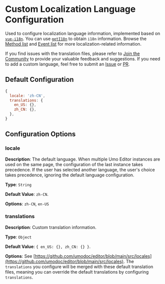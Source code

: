# Custom Localization Language Configuration

Used to configure localization language information, implemented based on [`vue-i18n`](https://vue-i18n.intlify.dev/guide/introduction.html). You can use [`getI18n`](../methods#geti18n) to obtain `i18n` information. Browse the [Method list](../methods) and [Event list](../events) for more localization-related information.

If you find issues with the translation files, please refer to [Join the Community](../#join-the-community) to provide your valuable feedback and suggestions. If you need to add a custom language, feel free to submit an [Issue](https://github.com/umodoc/editor/issues) or [PR](https://github.com/umodoc/editor/pulls).

## Default Configuration

```js
{
  locale: 'zh-CN',
  translations: {
    en_US: {},
    zh_CN: {},
  },
}
```

## Configuration Options

### locale

**Description**: The default language. When multiple Umo Editor instances are used on the same page, the configuration of the last instance takes precedence. If the user has selected another language, the user's choice takes precedence, ignoring the default language configuration.

**Type**: `String`

**Default Value**: `zh-CN`.

**Options**: `zh-CN`, `en-US`

### translations

**Description**: Custom translation information.

**Type**: `Object`

**Default Value**: `{ en_US: {}, zh_CN: {} }`.

**Options**: See [https://github.com/umodoc/editor/blob/main/src/locales](https://github.com/umodoc/editor/blob/main/src/locales). The `translations` you configure will be merged with these default translation files, meaning you can override the default translations by configuring `translations`.